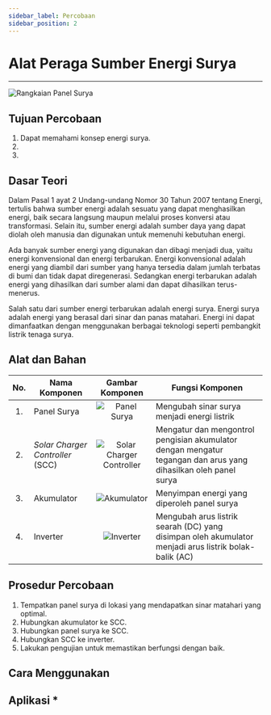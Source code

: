 ```yaml
---
sidebar_label: Percobaan
sidebar_position: 2
---
```


# Alat Peraga Sumber Energi Surya

---

![Rangkaian Panel Surya](./img/ranut.jpg)

## Tujuan Percobaan

1. Dapat memahami konsep energi surya.
2. 
3. 

## Dasar Teori

Dalam Pasal 1 ayat 2 Undang-undang Nomor 30 Tahun 2007 tentang Energi, tertulis bahwa sumber energi adalah sesuatu yang dapat menghasilkan energi, baik secara langsung maupun melalui proses konversi atau transformasi. Selain itu, sumber energi adalah sumber daya yang dapat diolah oleh manusia dan digunakan untuk memenuhi kebutuhan energi.

Ada banyak sumber energi yang digunakan dan dibagi menjadi dua, yaitu energi konvensional dan energi terbarukan. Energi konvensional adalah energi yang diambil dari sumber yang hanya tersedia dalam jumlah terbatas di bumi dan tidak dapat diregenerasi. Sedangkan energi terbarukan adalah energi yang dihasilkan dari sumber alami dan dapat dihasilkan terus-menerus.

Salah satu dari sumber energi terbarukan adalah energi surya. Energi surya adalah energi yang berasal dari sinar dan panas matahari. Energi ini dapat dimanfaatkan dengan menggunakan berbagai teknologi seperti pembangkit listrik tenaga surya.

## Alat dan Bahan

| No. | Nama Komponen | Gambar Komponen | Fungsi Komponen  |
|:---:|---|:---:|---|
| 1.  | Panel Surya | ![Panel Surya](./img/panel.jpg) | Mengubah sinar surya menjadi energi listrik |
| 2.  | _Solar Charger Controller_ (SCC) | ![Solar Charger Controller](./img/scc.jpg) | Mengatur dan mengontrol pengisian akumulator dengan mengatur tegangan dan arus yang dihasilkan oleh panel surya |
| 3.  | Akumulator | ![Akumulator](./img/aki.jpg) | Menyimpan energi yang diperoleh panel surya |
| 4.  | Inverter | ![Inverter](./img/inver.jpg) | Mengubah arus listrik searah (DC) yang disimpan oleh akumulator menjadi arus listrik bolak-balik (AC) |

## Prosedur Percobaan

1. Tempatkan panel surya di lokasi yang mendapatkan sinar matahari yang optimal.
2. Hubungkan akumulator ke SCC.
3. Hubungkan panel surya ke SCC.
4. Hubungkan SCC ke inverter.
5. Lakukan pengujian untuk memastikan berfungsi dengan baik.

## Cara Menggunakan

## Aplikasi *

